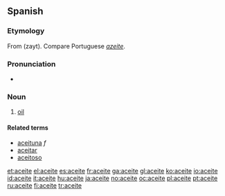 ==Spanish==

===Etymology===
From {{etyl|ar|es}} {{Arab|[[زيت]]}} (zayt). Compare Portuguese ''[[azeite]]''.

===Pronunciation===
* {{IPA|/aˈθeite/|lang=es}}

===Noun===
{{es-noun-m}}

# [[oil]]

====Related terms====
* [[aceituna]] ''f''
* [[aceitar]] {{pos_v}}
* [[aceitoso]] {{pos_a}}

[[et:aceite]]
[[el:aceite]]
[[es:aceite]]
[[fr:aceite]]
[[ga:aceite]]
[[gl:aceite]]
[[ko:aceite]]
[[io:aceite]]
[[id:aceite]]
[[it:aceite]]
[[hu:aceite]]
[[ja:aceite]]
[[no:aceite]]
[[oc:aceite]]
[[pl:aceite]]
[[pt:aceite]]
[[ru:aceite]]
[[fi:aceite]]
[[tr:aceite]]